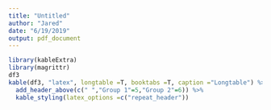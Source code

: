 ```yaml
---
title: "Untitled"
author: "Jared"
date: "6/19/2019"
output: pdf_document
---
```


```r
library(kableExtra)
library(magrittr)
df3
kable(df3, "latex", longtable =T, booktabs =T, caption ="Longtable") %>%
  add_header_above(c(" ","Group 1"=5,"Group 2"=6)) %>%
  kable_styling(latex_options =c("repeat_header"))
```

